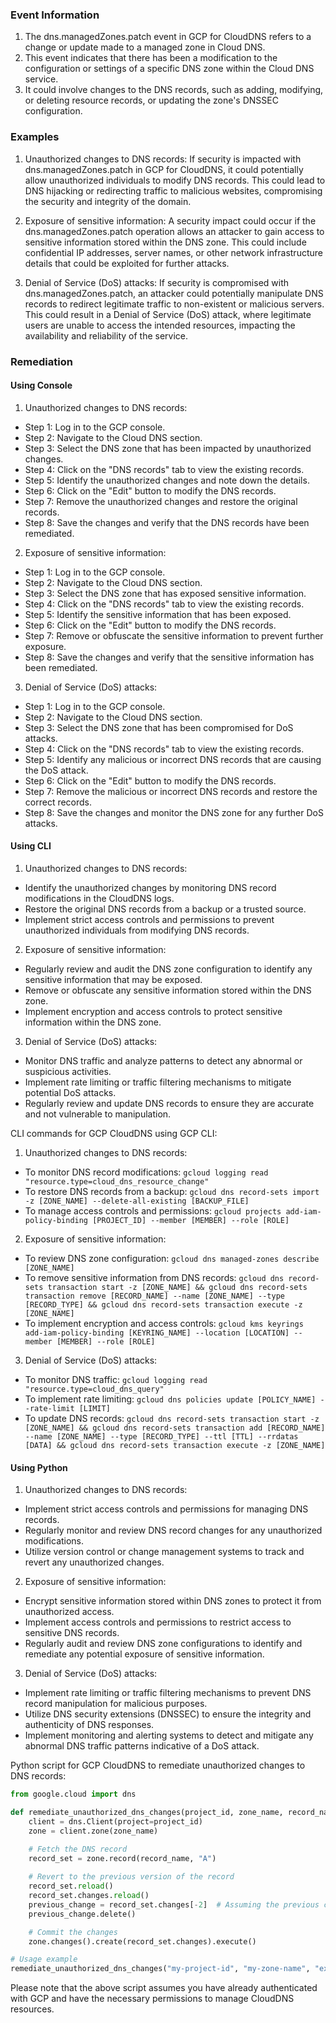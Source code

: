 
### Event Information

1. The dns.managedZones.patch event in GCP for CloudDNS refers to a change or update made to a managed zone in Cloud DNS.
2. This event indicates that there has been a modification to the configuration or settings of a specific DNS zone within the Cloud DNS service.
3. It could involve changes to the DNS records, such as adding, modifying, or deleting resource records, or updating the zone's DNSSEC configuration.


### Examples

1. Unauthorized changes to DNS records: If security is impacted with dns.managedZones.patch in GCP for CloudDNS, it could potentially allow unauthorized individuals to modify DNS records. This could lead to DNS hijacking or redirecting traffic to malicious websites, compromising the security and integrity of the domain.

2. Exposure of sensitive information: A security impact could occur if the dns.managedZones.patch operation allows an attacker to gain access to sensitive information stored within the DNS zone. This could include confidential IP addresses, server names, or other network infrastructure details that could be exploited for further attacks.

3. Denial of Service (DoS) attacks: If security is compromised with dns.managedZones.patch, an attacker could potentially manipulate DNS records to redirect legitimate traffic to non-existent or malicious servers. This could result in a Denial of Service (DoS) attack, where legitimate users are unable to access the intended resources, impacting the availability and reliability of the service.

### Remediation

#### Using Console

1. Unauthorized changes to DNS records:
- Step 1: Log in to the GCP console.
- Step 2: Navigate to the Cloud DNS section.
- Step 3: Select the DNS zone that has been impacted by unauthorized changes.
- Step 4: Click on the "DNS records" tab to view the existing records.
- Step 5: Identify the unauthorized changes and note down the details.
- Step 6: Click on the "Edit" button to modify the DNS records.
- Step 7: Remove the unauthorized changes and restore the original records.
- Step 8: Save the changes and verify that the DNS records have been remediated.

2. Exposure of sensitive information:
- Step 1: Log in to the GCP console.
- Step 2: Navigate to the Cloud DNS section.
- Step 3: Select the DNS zone that has exposed sensitive information.
- Step 4: Click on the "DNS records" tab to view the existing records.
- Step 5: Identify the sensitive information that has been exposed.
- Step 6: Click on the "Edit" button to modify the DNS records.
- Step 7: Remove or obfuscate the sensitive information to prevent further exposure.
- Step 8: Save the changes and verify that the sensitive information has been remediated.

3. Denial of Service (DoS) attacks:
- Step 1: Log in to the GCP console.
- Step 2: Navigate to the Cloud DNS section.
- Step 3: Select the DNS zone that has been compromised for DoS attacks.
- Step 4: Click on the "DNS records" tab to view the existing records.
- Step 5: Identify any malicious or incorrect DNS records that are causing the DoS attack.
- Step 6: Click on the "Edit" button to modify the DNS records.
- Step 7: Remove the malicious or incorrect DNS records and restore the correct records.
- Step 8: Save the changes and monitor the DNS zone for any further DoS attacks.

#### Using CLI

1. Unauthorized changes to DNS records:
- Identify the unauthorized changes by monitoring DNS record modifications in the CloudDNS logs.
- Restore the original DNS records from a backup or a trusted source.
- Implement strict access controls and permissions to prevent unauthorized individuals from modifying DNS records. 

2. Exposure of sensitive information:
- Regularly review and audit the DNS zone configuration to identify any sensitive information that may be exposed.
- Remove or obfuscate any sensitive information stored within the DNS zone.
- Implement encryption and access controls to protect sensitive information within the DNS zone.

3. Denial of Service (DoS) attacks:
- Monitor DNS traffic and analyze patterns to detect any abnormal or suspicious activities.
- Implement rate limiting or traffic filtering mechanisms to mitigate potential DoS attacks.
- Regularly review and update DNS records to ensure they are accurate and not vulnerable to manipulation. 

CLI commands for GCP CloudDNS using GCP CLI:

1. Unauthorized changes to DNS records:
- To monitor DNS record modifications: `gcloud logging read "resource.type=cloud_dns_resource_change"`
- To restore DNS records from a backup: `gcloud dns record-sets import -z [ZONE_NAME] --delete-all-existing [BACKUP_FILE]`
- To manage access controls and permissions: `gcloud projects add-iam-policy-binding [PROJECT_ID] --member [MEMBER] --role [ROLE]`

2. Exposure of sensitive information:
- To review DNS zone configuration: `gcloud dns managed-zones describe [ZONE_NAME]`
- To remove sensitive information from DNS records: `gcloud dns record-sets transaction start -z [ZONE_NAME] && gcloud dns record-sets transaction remove [RECORD_NAME] --name [ZONE_NAME] --type [RECORD_TYPE] && gcloud dns record-sets transaction execute -z [ZONE_NAME]`
- To implement encryption and access controls: `gcloud kms keyrings add-iam-policy-binding [KEYRING_NAME] --location [LOCATION] --member [MEMBER] --role [ROLE]`

3. Denial of Service (DoS) attacks:
- To monitor DNS traffic: `gcloud logging read "resource.type=cloud_dns_query"`
- To implement rate limiting: `gcloud dns policies update [POLICY_NAME] --rate-limit [LIMIT]`
- To update DNS records: `gcloud dns record-sets transaction start -z [ZONE_NAME] && gcloud dns record-sets transaction add [RECORD_NAME] --name [ZONE_NAME] --type [RECORD_TYPE] --ttl [TTL] --rrdatas [DATA] && gcloud dns record-sets transaction execute -z [ZONE_NAME]`

#### Using Python

1. Unauthorized changes to DNS records:
- Implement strict access controls and permissions for managing DNS records.
- Regularly monitor and review DNS record changes for any unauthorized modifications.
- Utilize version control or change management systems to track and revert any unauthorized changes.

2. Exposure of sensitive information:
- Encrypt sensitive information stored within DNS zones to protect it from unauthorized access.
- Implement access controls and permissions to restrict access to sensitive DNS records.
- Regularly audit and review DNS zone configurations to identify and remediate any potential exposure of sensitive information.

3. Denial of Service (DoS) attacks:
- Implement rate limiting or traffic filtering mechanisms to prevent DNS record manipulation for malicious purposes.
- Utilize DNS security extensions (DNSSEC) to ensure the integrity and authenticity of DNS responses.
- Implement monitoring and alerting systems to detect and mitigate any abnormal DNS traffic patterns indicative of a DoS attack.

Python script for GCP CloudDNS to remediate unauthorized changes to DNS records:

```python
from google.cloud import dns

def remediate_unauthorized_dns_changes(project_id, zone_name, record_name):
    client = dns.Client(project=project_id)
    zone = client.zone(zone_name)

    # Fetch the DNS record
    record_set = zone.record(record_name, "A")
    
    # Revert to the previous version of the record
    record_set.reload()
    record_set.changes.reload()
    previous_change = record_set.changes[-2]  # Assuming the previous change is the second last one
    previous_change.delete()

    # Commit the changes
    zone.changes().create(record_set.changes).execute()

# Usage example
remediate_unauthorized_dns_changes("my-project-id", "my-zone-name", "example.com.")
```

Please note that the above script assumes you have already authenticated with GCP and have the necessary permissions to manage CloudDNS resources.

